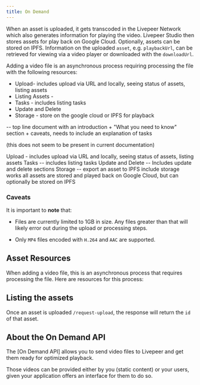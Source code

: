 ```yaml
---
title: On Demand
---
```



When an asset is uploaded, it gets transcoded in the Livepeer Network which also generates information for playing the video. Livepeer Studio then stores assets for play back on Google Cloud. Optionally, assets can be stored on IPFS. Information on the uploaded `asset`, e.g. `playbackUrl`, can be retrieved for viewing via a video player or downloaded with the `downloadUrl`.

Adding a video file is an asynchronous process requiring processing the file with the following resources:

- Upload- includes upload via URL and locally, seeing status of assets, listing assets
- Listing Assets - 
- Tasks - includes listing tasks
- Update and Delete
- Storage - store on the google cloud or IPFS for playback

-- top line document with an introduction + "What you need to know" section + caveats, needs to include an explanation of tasks 

(this does not seem to be present in current documentation)


Upload - includes upload via URL and locally, seeing status of assets, listing assets
Tasks -- includes listing tasks
Update and Delete -- Includes update and delete sections
Storage -- export an asset to IPFS include storage works all assets are stored and played back on Google Cloud, but can optionally be stored on IPFS



### Caveats

It is important to **note** that:

- Files are currently limited to 1GB in size. Any files greater than that will likely error out during the upload or processing steps.

- Only `MP4` files encoded with `H.264` and `AAC` are supported.



## Asset Resources

When adding a video file, this is an asynchronous process that requires processing the file. Here are resources for this process:

## Listing the assets

Once an asset is uploaded `/request-upload`, the response will return the `id` of that asset.

## About the On Demand API

The [On Demand API] allows you to send video files to Livepeer and get them ready for optimized playback.

Those videos can be provided either by you (static content) or your users, given your application offers an interface for them to do so.


